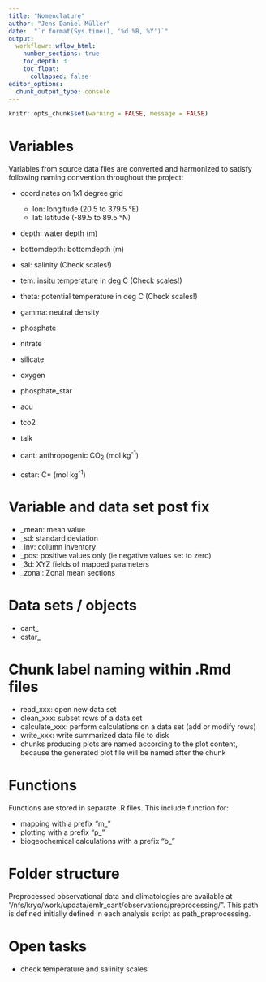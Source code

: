 ```yaml
---
title: "Nomenclature"
author: "Jens Daniel Müller"
date:  "`r format(Sys.time(), '%d %B, %Y')`"
output: 
  workflowr::wflow_html:
    number_sections: true
    toc_depth: 3
    toc_float:
      collapsed: false
editor_options:
  chunk_output_type: console
---
```


```r
knitr::opts_chunk$set(warning = FALSE, message = FALSE)
```

# Variables

Variables from source data files are converted and harmonized to satisfy following naming convention throughout the project:

- coordinates on 1x1 degree grid
  - lon: longitude (20.5 to 379.5 °E)
  - lat: latitude (-89.5 to 89.5 °N)
- depth: water depth (m)
- bottomdepth: bottomdepth (m)

- sal: salinity (Check scales!)
- tem: insitu temperature in deg C (Check scales!)
- theta: potential temperature in deg C (Check scales!)
- gamma: neutral density

- phosphate
- nitrate
- silicate
- oxygen
- phosphate_star
- aou

- tco2
- talk

- cant: anthropogenic CO~2~ (mol kg^-1^)
- cstar: C* (mol kg^-1^)

# Variable and data set post fix

- _mean: mean value
- _sd: standard deviation
- _inv: column inventory
- _pos: positive values only (ie negative values set to zero)
- _3d: XYZ fields of mapped parameters
- _zonal: Zonal mean sections

# Data sets / objects

- cant_
- cstar_

# Chunk label naming within .Rmd files

- read_xxx: open new data set
- clean_xxx: subset rows of a data set
- calculate_xxx: perform calculations on a data set (add or modify rows)
- write_xxx: write summarized data file to disk
- chunks producing plots are named according to the plot content, because the generated plot file will be named after the chunk

# Functions

Functions are stored in separate .R files. This include function for:

- mapping with a prefix "m_"
- plotting with a prefix "p_"
- biogeochemical calculations with a prefix "b_"

# Folder structure

Preprocessed observational data and climatologies are available at "/nfs/kryo/work/updata/emlr_cant/observations/preprocessing/". This path is defined initially defined in each analysis script as path_preprocessing.


# Open tasks

- check temperature and salinity scales 
